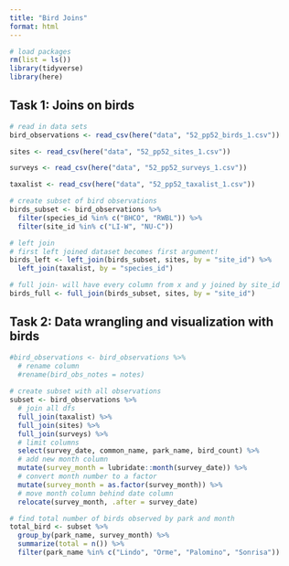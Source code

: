 ```yaml
---
title: "Bird Joins"
format: html
---
```

```r
# load packages
rm(list = ls())
library(tidyverse)
library(here)
```

## Task 1: Joins on birds
```r
# read in data sets
bird_observations <- read_csv(here("data", "52_pp52_birds_1.csv"))

sites <- read_csv(here("data", "52_pp52_sites_1.csv"))

surveys <- read_csv(here("data", "52_pp52_surveys_1.csv"))

taxalist <- read_csv(here("data", "52_pp52_taxalist_1.csv"))

# create subset of bird observations
birds_subset <- bird_observations %>% 
  filter(species_id %in% c("BHCO", "RWBL")) %>% 
  filter(site_id %in% c("LI-W", "NU-C")) 
```

```r
# left join
# first left joined dataset becomes first argument!
birds_left <- left_join(birds_subset, sites, by = "site_id") %>% 
  left_join(taxalist, by = "species_id")

# full join- will have every column from x and y joined by site_id
birds_full <- full_join(birds_subset, sites, by = "site_id")
```

## Task 2: Data wrangling and visualization with birds
```r
#bird_observations <- bird_observations %>% 
  # rename column
  #rename(bird_obs_notes = notes)
  
# create subset with all observations
subset <- bird_observations %>% 
  # join all dfs
  full_join(taxalist) %>% 
  full_join(sites) %>% 
  full_join(surveys) %>% 
  # limit columns
  select(survey_date, common_name, park_name, bird_count) %>% 
  # add new month column
  mutate(survey_month = lubridate::month(survey_date)) %>% 
  # convert month number to a factor
  mutate(survey_month = as.factor(survey_month)) %>% 
  # move month column behind date column
  relocate(survey_month, .after = survey_date)

# find total number of birds observed by park and month
total_bird <- subset %>% 
  group_by(park_name, survey_month) %>% 
  summarize(total = n()) %>% 
  filter(park_name %in% c("Lindo", "Orme", "Palomino", "Sonrisa"))
```


